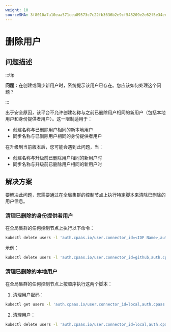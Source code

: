 ```yaml
---
weight: 10
sourceSHA: 3f8010a7a10eaa571cea89573c7c22fb3636b2e9cf545209e2e62f5e34ed2c60
---
```


# 删除用户

## 问题描述

:::tip

**问题**：在创建或同步新用户时，系统提示该用户已存在。您应该如何处理这个问题？

:::

出于安全原因，该平台不允许创建名称与之前已删除用户相同的新用户（包括本地用户和身份提供者用户）。这一限制适用于：

- 创建名称与已删除用户相同的新本地用户
- 同步名称与已删除用户相同的身份提供者用户

在升级到当前版本后，您可能会遇到此问题，当：

- 创建名称与升级前已删除用户相同的新用户时
- 同步名称与升级前已删除用户相同的新用户时

## 解决方案

要解决此问题，您需要通过在全局集群的控制节点上执行特定脚本来清除已删除的用户信息。

### 清理已删除的身份提供者用户

在全局集群的任何控制节点上执行以下命令：

```bash
kubectl delete users -l 'auth.cpaas.io/user.connector_id=<IDP Name>,auth.cpaas.io/user.state=deleted'
```

示例：

```bash
kubectl delete users -l 'auth.cpaas.io/user.connector_id=github,auth.cpaas.io/user.state=deleted'
```

### 清理已删除的本地用户

在全局集群的任何控制节点上按顺序执行这两个脚本：

1. 清理用户密码：

```bash
kubectl get users -l 'auth.cpaas.io/user.connector_id=local,auth.cpaas.io/user.state=deleted' | awk '{print $1}' | xargs kubectl delete password -n cpaas-system
```

2. 清理用户：

```bash
kubectl delete users -l 'auth.cpaas.io/user.connector_id=local,auth.cpaas.io/user.state=deleted'
```
